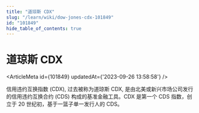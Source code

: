 ```yaml
---
title: "道琼斯 CDX"
slug: "/learn/wiki/dow-jones-cdx-101849"
id: "101849"
hide_table_of_contents: true
---
```



# 道琼斯 CDX

<ArticleMeta id={101849} updatedAt={'2023-09-26 13:58:58'} />
<div className='border-solid border-b border-t-0 my-4 border-[var(--ifm-color-gray-300)]' />

信用违约互换指数 (CDX), 过去被称为道琼斯 CDX, 是由北美或新兴市场公司发行的信用违约互换合约 (CDS) 构成的基准金融工具。CDX 是第一个 CDS 指数，创立于 20 世纪初，基于一篮子单一发行人的 CDS。
